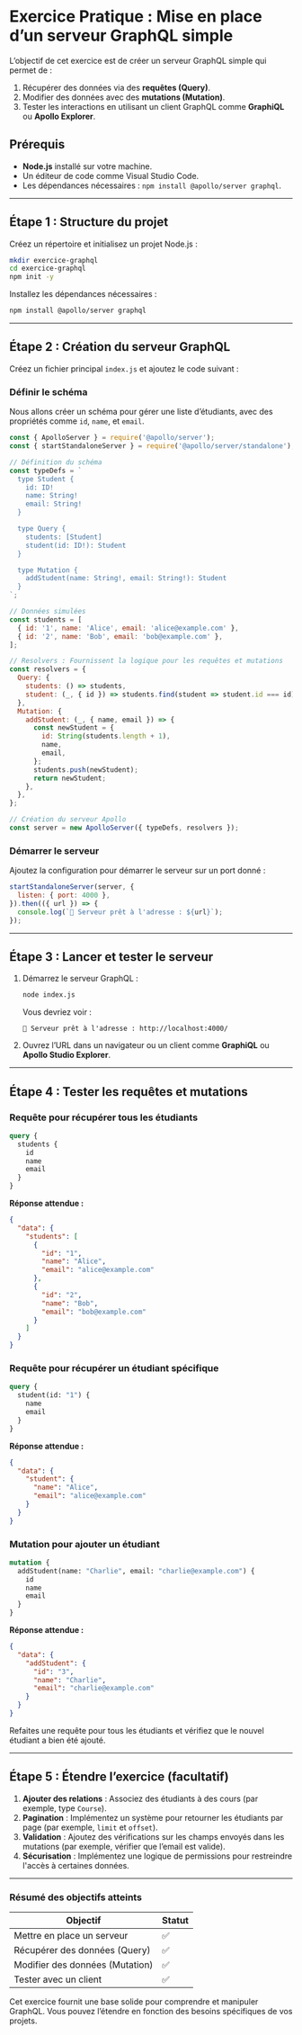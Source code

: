 # **Exercice Pratique : Mise en place d’un serveur GraphQL simple**

L’objectif de cet exercice est de créer un serveur GraphQL simple qui permet de :
1. Récupérer des données via des **requêtes (Query)**.
2. Modifier des données avec des **mutations (Mutation)**.
3. Tester les interactions en utilisant un client GraphQL comme **GraphiQL** ou **Apollo Explorer**.

## **Prérequis**
- **Node.js** installé sur votre machine.
- Un éditeur de code comme Visual Studio Code.
- Les dépendances nécessaires : `npm install @apollo/server graphql`.

---

## **Étape 1 : Structure du projet**

Créez un répertoire et initialisez un projet Node.js :
```bash
mkdir exercice-graphql
cd exercice-graphql
npm init -y
```

Installez les dépendances nécessaires :
```bash copy
npm install @apollo/server graphql
```

---

## **Étape 2 : Création du serveur GraphQL**

Créez un fichier principal `index.js` et ajoutez le code suivant :

### **Définir le schéma**
Nous allons créer un schéma pour gérer une liste d’étudiants, avec des propriétés comme `id`, `name`, et `email`.
```javascript copy
const { ApolloServer } = require('@apollo/server');
const { startStandaloneServer } = require('@apollo/server/standalone');

// Définition du schéma
const typeDefs = `
  type Student {
    id: ID!
    name: String!
    email: String!
  }

  type Query {
    students: [Student]
    student(id: ID!): Student
  }

  type Mutation {
    addStudent(name: String!, email: String!): Student
  }
`;

// Données simulées
const students = [
  { id: '1', name: 'Alice', email: 'alice@example.com' },
  { id: '2', name: 'Bob', email: 'bob@example.com' },
];

// Resolvers : Fournissent la logique pour les requêtes et mutations
const resolvers = {
  Query: {
    students: () => students,
    student: (_, { id }) => students.find(student => student.id === id),
  },
  Mutation: {
    addStudent: (_, { name, email }) => {
      const newStudent = {
        id: String(students.length + 1),
        name,
        email,
      };
      students.push(newStudent);
      return newStudent;
    },
  },
};

// Création du serveur Apollo
const server = new ApolloServer({ typeDefs, resolvers });
```

### **Démarrer le serveur**
Ajoutez la configuration pour démarrer le serveur sur un port donné :
```javascript copy
startStandaloneServer(server, {
  listen: { port: 4000 },
}).then(({ url }) => {
  console.log(`🚀 Serveur prêt à l'adresse : ${url}`);
});
```

---

## **Étape 3 : Lancer et tester le serveur**

1. Démarrez le serveur GraphQL :
   ```bash copy
   node index.js
   ```
   Vous devriez voir :
   ```
   🚀 Serveur prêt à l'adresse : http://localhost:4000/
   ```

2. Ouvrez l’URL dans un navigateur ou un client comme **GraphiQL** ou **Apollo Studio Explorer**.

---

## **Étape 4 : Tester les requêtes et mutations**

### **Requête pour récupérer tous les étudiants**
```graphql copy
query {
  students {
    id
    name
    email
  }
}
```

**Réponse attendue :**
```json
{
  "data": {
    "students": [
      {
        "id": "1",
        "name": "Alice",
        "email": "alice@example.com"
      },
      {
        "id": "2",
        "name": "Bob",
        "email": "bob@example.com"
      }
    ]
  }
}
```

### **Requête pour récupérer un étudiant spécifique**
```graphql copy
query {
  student(id: "1") {
    name
    email
  }
}
```

**Réponse attendue :**
```json
{
  "data": {
    "student": {
      "name": "Alice",
      "email": "alice@example.com"
    }
  }
}
```

### **Mutation pour ajouter un étudiant**
```graphql copy
mutation {
  addStudent(name: "Charlie", email: "charlie@example.com") {
    id
    name
    email
  }
}
```

**Réponse attendue :**
```json
{
  "data": {
    "addStudent": {
      "id": "3",
      "name": "Charlie",
      "email": "charlie@example.com"
    }
  }
}
```

Refaites une requête pour tous les étudiants et vérifiez que le nouvel étudiant a bien été ajouté.

---

## **Étape 5 : Étendre l’exercice (facultatif)**

1. **Ajouter des relations** : Associez des étudiants à des cours (par exemple, type `Course`).
2. **Pagination** : Implémentez un système pour retourner les étudiants par page (par exemple, `limit` et `offset`).
3. **Validation** : Ajoutez des vérifications sur les champs envoyés dans les mutations (par exemple, vérifier que l’email est valide).
4. **Sécurisation** : Implémentez une logique de permissions pour restreindre l'accès à certaines données.

---

### **Résumé des objectifs atteints**

| **Objectif**                  | **Statut**                  |
|-------------------------------|----------------------------|
| Mettre en place un serveur    | ✅                        |
| Récupérer des données (Query) | ✅                        |
| Modifier des données (Mutation)| ✅                       |
| Tester avec un client         | ✅                        |

Cet exercice fournit une base solide pour comprendre et manipuler GraphQL. Vous pouvez l’étendre en fonction des besoins spécifiques de vos projets.
